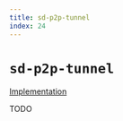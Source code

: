 ```yaml
---
title: sd-p2p-tunnel
index: 24
---
```


# `sd-p2p-tunnel`

[Implementation](https://github.com/spacedriveapp/spacedrive/tree/main/crates/p2p/crates/tunnel)

TODO
